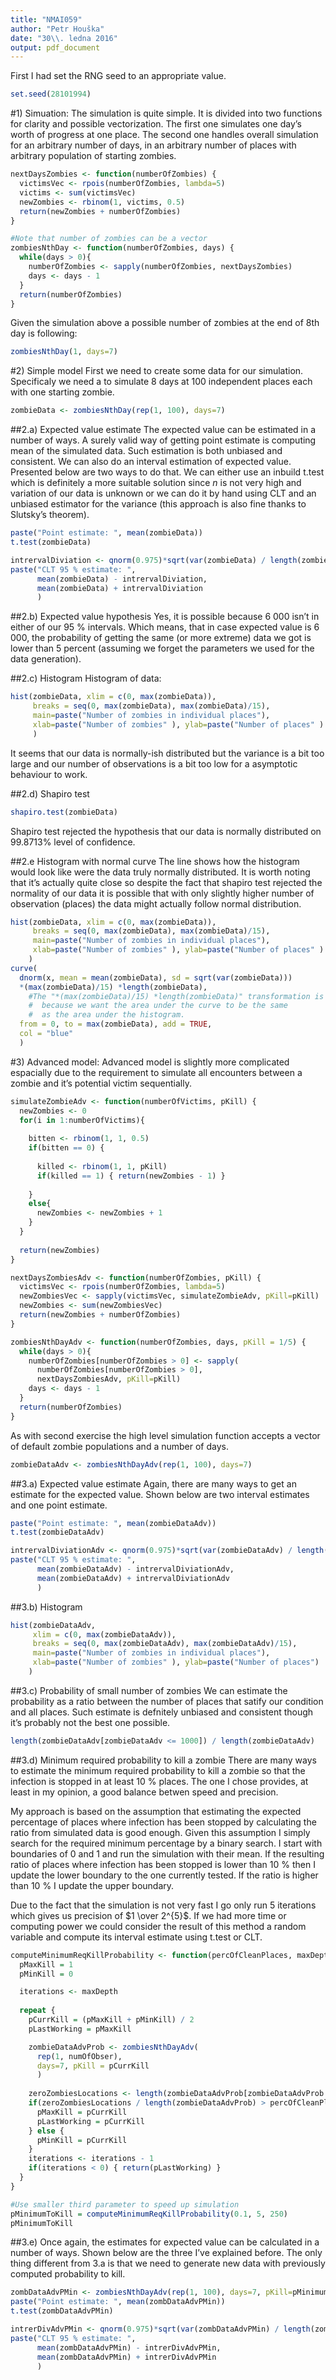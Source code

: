 ---
title: "NMAI059"
author: "Petr Houška"
date: "30\\. ledna 2016"
output: pdf_document
---

First I had set the RNG seed to an appropriate value.
```{r}
set.seed(28101994)
```


#1) Simuation:
The simulation is quite simple. It is divided into two functions for clarity and possible vectorization. The first one simulates one day's worth of progress at one place. The second one handles overall simulation for an arbitrary number of days, in an arbitrary number of places with arbitrary population of starting zombies.
```{r}
nextDaysZombies <- function(numberOfZombies) {
  victimsVec <- rpois(numberOfZombies, lambda=5)
  victims <- sum(victimsVec)
  newZombies <- rbinom(1, victims, 0.5)
  return(newZombies + numberOfZombies)
}

#Note that number of zombies can be a vector
zombiesNthDay <- function(numberOfZombies, days) {
  while(days > 0){
    numberOfZombies <- sapply(numberOfZombies, nextDaysZombies)
    days <- days - 1
  }
  return(numberOfZombies)
}
```

Given the simulation above a possible number of zombies at the end of 8th day is following:
```{r}
zombiesNthDay(1, days=7)
```


#2) Simple model
First we need to create some data for our simulation. Specificaly we need a to simulate 8 days at 100 independent places each with one starting zombie. 
```{r}
zombieData <- zombiesNthDay(rep(1, 100), days=7)

```


##2.a) Expected value estimate
The expected value can be estimated in a number of ways. A surely valid way of getting point estimate is computing mean of the simulated data. Such estimation is both unbiased and consistent. We can also do an interval estimation of expected value. Presented below are two ways to do that. We can either use an inbuild t.test which is definitely a more suitable solution since $n$ is not very high and variation of our data is unknown or we can do it by hand using CLT and an unbiased estimator for the variance (this approach is also fine thanks to Slutsky's theorem).
```{r}
paste("Point estimate: ", mean(zombieData))
t.test(zombieData)

intrervalDiviation <- qnorm(0.975)*sqrt(var(zombieData) / length(zombieData))
paste("CLT 95 % estimate: ", 
      mean(zombieData) - intrervalDiviation, 
      mean(zombieData) + intrervalDiviation
      )
```

##2.b) Expected value hypothesis
Yes, it is possible because 6 000 isn't in either of our 95 % intervals. Which means, that in case expected value is 6 000, the probability of getting the same (or more extreme) data we got is lower than 5 percent (assuming we forget the parameters we used for the data generation).

##2.c) Histogram
Histogram of data:
```{r}
hist(zombieData, xlim = c(0, max(zombieData)), 
     breaks = seq(0, max(zombieData), max(zombieData)/15),
     main=paste("Number of zombies in individual places"), 
     xlab=paste("Number of zombies" ), ylab=paste("Number of places" )
     )
```
It seems that our data is normally-ish distributed but the variance is a bit too large and our number of observations is a bit too low for a asymptotic behaviour to work. 

##2.d) Shapiro test
```{r}
shapiro.test(zombieData)
```
Shapiro test rejected the hypothesis that our data is normally distributed on 99.8713% level of confidence.

##2.e Histogram with normal curve
The line shows how the histogram would look like were the data truly normally distributed. It is worth noting that it's actually quite close so despite the fact that shapiro test rejected the normality of our data it is possible that with only slightly higher number of observation (places) the data might actually follow normal distribution.
```{r}
hist(zombieData, xlim = c(0, max(zombieData)), 
     breaks = seq(0, max(zombieData), max(zombieData)/15),
     main=paste("Number of zombies in individual places"), 
     xlab=paste("Number of zombies" ), ylab=paste("Number of places" )
    )
curve(
  dnorm(x, mean = mean(zombieData), sd = sqrt(var(zombieData)))
  *(max(zombieData)/15) *length(zombieData), 
    #The "*(max(zombieData)/15) *length(zombieData)" transformation is necessary  
    #  because we want the area under the curve to be the same 
    #  as the area under the histogram.
  from = 0, to = max(zombieData), add = TRUE,
  col = "blue"
  )
```


#3) Advanced model:
Advanced model is slightly more complicated espacially due to the requirement to simulate all encounters between a zombie and it's potential victim sequentially. 
```{r}
simulateZombieAdv <- function(numberOfVictims, pKill) {
  newZombies <- 0
  for(i in 1:numberOfVictims){
    
    bitten <- rbinom(1, 1, 0.5)
    if(bitten == 0) {
      
      killed <- rbinom(1, 1, pKill)
      if(killed == 1) { return(newZombies - 1) }
      
    } 
    else{
      newZombies <- newZombies + 1
    }
  }
  
  return(newZombies)
}

nextDaysZombiesAdv <- function(numberOfZombies, pKill) {
  victimsVec <- rpois(numberOfZombies, lambda=5)
  newZombiesVec <- sapply(victimsVec, simulateZombieAdv, pKill=pKill)
  newZombies <- sum(newZombiesVec)
  return(newZombies + numberOfZombies)
}

zombiesNthDayAdv <- function(numberOfZombies, days, pKill = 1/5) {
  while(days > 0){
    numberOfZombies[numberOfZombies > 0] <- sapply(
      numberOfZombies[numberOfZombies > 0], 
      nextDaysZombiesAdv, pKill=pKill)
    days <- days - 1
  }
  return(numberOfZombies)
}
```

As with second exercise the high level simulation function accepts a vector of default zombie populations and a number of days.
```{r}
zombieDataAdv <- zombiesNthDayAdv(rep(1, 100), days=7)
```

##3.a) Expected value estimate
Again, there are many ways to get an estimate for the expected value. Shown below are two interval estimates and one point estimate.
```{r}
paste("Point estimate: ", mean(zombieDataAdv))
t.test(zombieDataAdv)

intrervalDiviationAdv <- qnorm(0.975)*sqrt(var(zombieDataAdv) / length(zombieDataAdv))
paste("CLT 95 % estimate: ", 
      mean(zombieDataAdv) - intrervalDiviationAdv, 
      mean(zombieDataAdv) + intrervalDiviationAdv
      )
```

##3.b) Histogram
```{r}
hist(zombieDataAdv, 
     xlim = c(0, max(zombieDataAdv)), 
     breaks = seq(0, max(zombieDataAdv), max(zombieDataAdv)/15),
     main=paste("Number of zombies in individual places"), 
     xlab=paste("Number of zombies" ), ylab=paste("Number of places")
    )
```
 
##3.c) Probability of small number of zombies
We can estimate the probability as a ratio between the number of places that satify our condition and all places. Such estimate is defnitely unbiased and consistent though it's probably not the best one possible.
```{r}
length(zombieDataAdv[zombieDataAdv <= 1000]) / length(zombieDataAdv)
```

##3.d) Minimum required probability to kill a zombie
There are many ways to estimate the minimum required probability to kill a zombie so that the infection is stopped in at least 10 % places. The one I chose provides, at least in my opinion, a good balance betwen speed and precision.

My approach is based on the assumption that estimating the expected percentage of places where infection has been stopped by calculating the ratio from simulated data is good enough. Given this assumption I simply search for the required minimum percentage by a binary search. I start with boundaries of 0 and 1 and run the simulation with their mean. If the resulting ratio of places where infection has been stopped is lower than 10 % then I update the lower boundary to the one currently tested. If the ratio is higher than 10 % I update the upper boundary. 

Due to the fact that the simulation is not very fast I go only run 5 iterations which gives us precision of $1 \over 2^{5}$. If we had more time or computing power we could consider the result of this method a random variable and compute its interval estimate using t.test or CLT.
```{r}

computeMinimumReqKillProbability <- function(percOfCleanPlaces, maxDepth, numOfObser){
  pMaxKill = 1
  pMinKill = 0

  iterations <- maxDepth
  
  repeat {
    pCurrKill = (pMaxKill + pMinKill) / 2
    pLastWorking = pMaxKill

    zombieDataAdvProb <- zombiesNthDayAdv(
      rep(1, numOfObser), 
      days=7, pKill = pCurrKill
      )
    
    zeroZombiesLocations <- length(zombieDataAdvProb[zombieDataAdvProb == 0])
    if(zeroZombiesLocations / length(zombieDataAdvProb) > percOfCleanPlaces){
      pMaxKill = pCurrKill
      pLastWorking = pCurrKill
    } else {
      pMinKill = pCurrKill
    }
    iterations <- iterations - 1
    if(iterations < 0) { return(pLastWorking) }
  }
}

#Use smaller third parameter to speed up simulation
pMinimumToKill = computeMinimumReqKillProbability(0.1, 5, 250)
pMinimumToKill
```

##3.e)
Once again, the estimates for expected value can be calculated in a number of ways. Shown below are the three I've explained before. The only thing different from 3.a is that we need to generate new data with previously computed probability to kill.
```{r}
zombDataAdvPMin <- zombiesNthDayAdv(rep(1, 100), days=7, pKill=pMinimumToKill)
paste("Point estimate: ", mean(zombDataAdvPMin))
t.test(zombDataAdvPMin)

intrerDivAdvPMin <- qnorm(0.975)*sqrt(var(zombDataAdvPMin) / length(zombDataAdvPMin))
paste("CLT 95 % estimate: ", 
      mean(zombDataAdvPMin) - intrerDivAdvPMin, 
      mean(zombDataAdvPMin) + intrerDivAdvPMin
      )
```